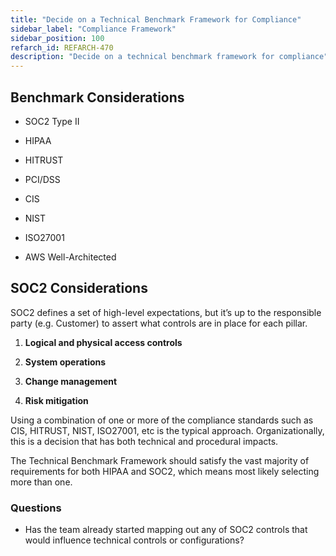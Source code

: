 ```yaml
---
title: "Decide on a Technical Benchmark Framework for Compliance"
sidebar_label: "Compliance Framework"
sidebar_position: 100
refarch_id: REFARCH-470
description: "Decide on a technical benchmark framework for compliance"
---
```


## Benchmark Considerations

- SOC2 Type II

- HIPAA

- HITRUST

- PCI/DSS

- CIS

- NIST

- ISO27001

- AWS Well-Architected

## SOC2 Considerations

SOC2 defines a set of high-level expectations, but it’s up to the responsible party (e.g. Customer) to assert what controls are in place for each pillar.

1. **Logical and physical access controls**

2. **System operations**

3. **Change management**

4. **Risk mitigation**

Using a combination of one or more of the compliance standards such as CIS, HITRUST, NIST, ISO27001, etc is the typical approach. Organizationally, this is a decision that has both technical and procedural impacts.

The Technical Benchmark Framework should satisfy the vast majority of requirements for both HIPAA and SOC2, which means most likely selecting more than one.

### Questions

- Has the team already started mapping out any of SOC2 controls that would influence technical controls or configurations?


